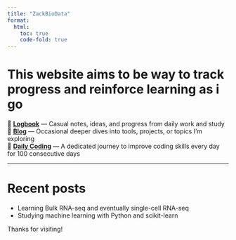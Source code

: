 ```yaml
---
title: "ZackBioData"
format:
  html:
    toc: true
    code-fold: true
---
```


# This website aims to be way to track progress and reinforce learning as i go

🔗 **[Logbook](log/index.qmd)** — Casual notes, ideas, and progress from daily work and study  
🔗 **[Blog](blog/index.qmd)** — Occasional deeper dives into tools, projects, or topics I’m exploring  
🔗 **[Daily Coding](100daysofcode/index.qmd)** — A dedicated journey to improve coding skills every day for 100 consecutive days

---

# Recent posts

- Learning Bulk RNA-seq and eventually single-cell RNA-seq
- Studying machine learning with Python and scikit-learn

Thanks for visiting!

